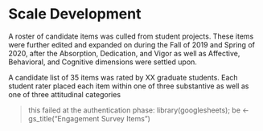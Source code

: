 # Scale Development {#items}

A roster of candidate items was culled from student projects. These items were further edited and expanded on during the Fall of 2019 and Spring of 2020, after the Absorption, Dedication, and Vigor as well as Affective, Behavioral, and Cognitive dimensions were settled upon.

A candidate list of 35 items was rated by XX graduate students. Each student rater placed each item within one of three substantive as well as one of three attitudinal categories

> this failed at the authentication phase: library(googlesheets); be <- gs_title("Engagement Survey Items")